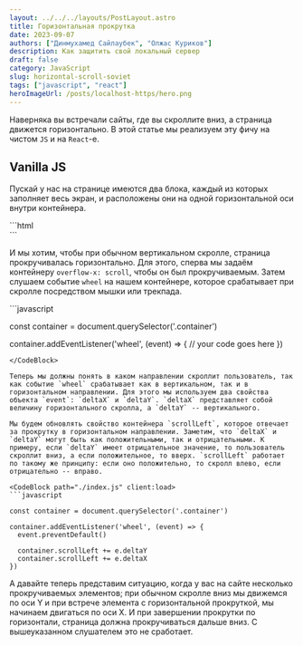 ```yaml
---
layout: ../../../layouts/PostLayout.astro
title: Горизонтальная прокрутка
date: 2023-09-07
authors: ["Динмухамед Сайлаубек", "Олжас Куриков"]
description: Как защитить свой локальный сервер
draft: false
category: JavaScript
slug: horizontal-scroll-soviet
tags: ["javascript", "react"]
heroImageUrl: /posts/localhost-https/hero.png
---
```



Наверняка вы встречали сайты, где вы скроллите вниз, а страница движется горизонтально.
В этой статье мы реализуем эту фичу на чистом `JS` и на `React`-е.

## Vanilla JS

Пускай у нас на странице имеются два блока, каждый из которых заполняет весь экран, и расположены они на одной горизонтальной оси внутри контейнера.

<CodeBlock path="./index.html" client:load>
```html

<div class="container">
  <div class="page page-1"></div>
  <div class="page page-2"></div>
</div>
```
</CodeBlock>

И мы хотим, чтобы при обычном вертикальном скролле, страница прокручивалась горизонтально. Для этого, сперва мы задаём контейнеру `overflow-x: scroll`, чтобы он был прокручиваемым. Затем слушаем событие `wheel` на нашем контейнере, которое срабатывает при скролле посредством мышки или трекпада.

<CodeBlock path="./index.js" client:load>
```javascript

const container = document.querySelector('.container')

container.addEventListener('wheel', (event) => {
  // your code goes here
})
```
</CodeBlock>

Теперь мы должны понять в каком направлении скроллит пользователь, так как событие `wheel` срабатывает как в вертикальном, так и в горизонтальном направлении. Для этого мы используем два свойства объекта `event`: `deltaX` и `deltaY`. `deltaX` представляет собой величину горизонтального скролла, а `deltaY` -- вертикального.

Мы будем обновлять свойство контейнера `scrollLeft`, которое отвечает за прокрутку в горизонтальном направлении. Заметим, что `deltaX` и `deltaY` могут быть как положительными, так и отрицательными. К примеру, если `deltaY` имеет отрицательное значение, то пользователь скроллит вниз, а если положительное, то вверх. `scrollLeft` работает по такому же принципу: если оно положительно, то скролл влево, если отрицательно -- вправо.

<CodeBlock path="./index.js" client:load>
```javascript

const container = document.querySelector('.container')

container.addEventListener('wheel', (event) => {
  event.preventDefault()

  container.scrollLeft += e.deltaY
  container.scrollLeft += e.deltaX
})
```
</CodeBlock>

А давайте теперь представим ситуацию, когда у вас на сайте несколько прокручиваемых элементов; 
при обычном скролле вниз мы движемся по оси Y и при встрече элемента с горизонтальной прокруткой,
мы начинаем двигаться по оси X. И при завершении прокрутки по горизонтали, страница должна прокручиваться дальше вниз.
С вышеуказанном слушателем это не сработает.
